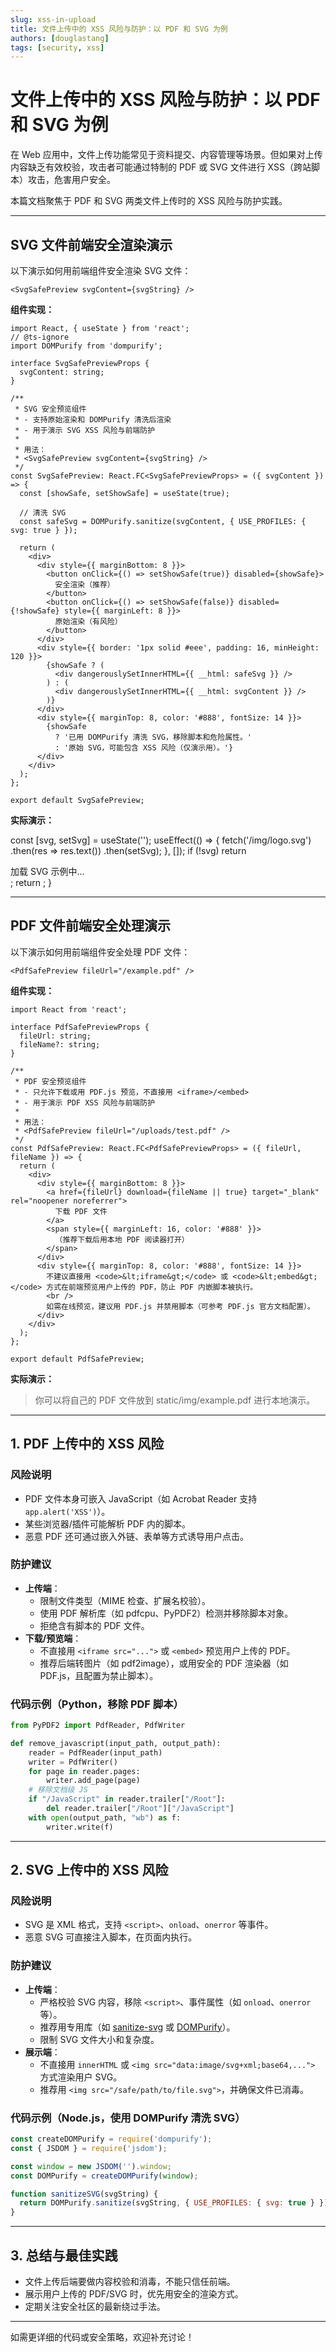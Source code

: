 ```yaml
---
slug: xss-in-upload
title: 文件上传中的 XSS 风险与防护：以 PDF 和 SVG 为例
authors: [douglastang]
tags: [security, xss]
---
```



# 文件上传中的 XSS 风险与防护：以 PDF 和 SVG 为例

在 Web 应用中，文件上传功能常见于资料提交、内容管理等场景。但如果对上传内容缺乏有效校验，攻击者可能通过特制的 PDF 或 SVG 文件进行 XSS（跨站脚本）攻击，危害用户安全。

本篇文档聚焦于 PDF 和 SVG 两类文件上传时的 XSS 风险与防护实践。

---

## SVG 文件前端安全渲染演示

以下演示如何用前端组件安全渲染 SVG 文件：

```tsx
<SvgSafePreview svgContent={svgString} />
```

**组件实现：**

```tsx
import React, { useState } from 'react';
// @ts-ignore
import DOMPurify from 'dompurify';

interface SvgSafePreviewProps {
  svgContent: string;
}

/**
 * SVG 安全预览组件
 * - 支持原始渲染和 DOMPurify 清洗后渲染
 * - 用于演示 SVG XSS 风险与前端防护
 *
 * 用法：
 * <SvgSafePreview svgContent={svgString} />
 */
const SvgSafePreview: React.FC<SvgSafePreviewProps> = ({ svgContent }) => {
  const [showSafe, setShowSafe] = useState(true);

  // 清洗 SVG
  const safeSvg = DOMPurify.sanitize(svgContent, { USE_PROFILES: { svg: true } });

  return (
    <div>
      <div style={{ marginBottom: 8 }}>
        <button onClick={() => setShowSafe(true)} disabled={showSafe}>
          安全渲染（推荐）
        </button>
        <button onClick={() => setShowSafe(false)} disabled={!showSafe} style={{ marginLeft: 8 }}>
          原始渲染（有风险）
        </button>
      </div>
      <div style={{ border: '1px solid #eee', padding: 16, minHeight: 120 }}>
        {showSafe ? (
          <div dangerouslySetInnerHTML={{ __html: safeSvg }} />
        ) : (
          <div dangerouslySetInnerHTML={{ __html: svgContent }} />
        )}
      </div>
      <div style={{ marginTop: 8, color: '#888', fontSize: 14 }}>
        {showSafe
          ? '已用 DOMPurify 清洗 SVG，移除脚本和危险属性。'
          : '原始 SVG，可能包含 XSS 风险（仅演示用）。'}
      </div>
    </div>
  );
};

export default SvgSafePreview;
```

**实际演示：**

  const [svg, setSvg] = useState('');
  useEffect(() => {
    fetch('/img/logo.svg')
      .then(res => res.text())
      .then(setSvg);
  }, []);
  if (!svg) return <div>加载 SVG 示例中...</div>;
  return <SvgSafePreview svgContent={svg} />;
}

<SvgDemo />

---

## PDF 文件前端安全处理演示

以下演示如何用前端组件安全处理 PDF 文件：

```tsx
<PdfSafePreview fileUrl="/example.pdf" />
```

**组件实现：**

```tsx
import React from 'react';

interface PdfSafePreviewProps {
  fileUrl: string;
  fileName?: string;
}

/**
 * PDF 安全预览组件
 * - 只允许下载或用 PDF.js 预览，不直接用 <iframe>/<embed>
 * - 用于演示 PDF XSS 风险与前端防护
 *
 * 用法：
 * <PdfSafePreview fileUrl="/uploads/test.pdf" />
 */
const PdfSafePreview: React.FC<PdfSafePreviewProps> = ({ fileUrl, fileName }) => {
  return (
    <div>
      <div style={{ marginBottom: 8 }}>
        <a href={fileUrl} download={fileName || true} target="_blank" rel="noopener noreferrer">
          下载 PDF 文件
        </a>
        <span style={{ marginLeft: 16, color: '#888' }}>
          （推荐下载后用本地 PDF 阅读器打开）
        </span>
      </div>
      <div style={{ marginTop: 8, color: '#888', fontSize: 14 }}>
        不建议直接用 <code>&lt;iframe&gt;</code> 或 <code>&lt;embed&gt;</code> 方式在前端预览用户上传的 PDF，防止 PDF 内嵌脚本被执行。
        <br />
        如需在线预览，建议用 PDF.js 并禁用脚本（可参考 PDF.js 官方文档配置）。
      </div>
    </div>
  );
};

export default PdfSafePreview;
```

**实际演示：**

<PdfSafePreview fileUrl="/img/example.pdf" fileName="示例文件.pdf" />

> 你可以将自己的 PDF 文件放到 static/img/example.pdf 进行本地演示。

---

## 1. PDF 上传中的 XSS 风险

### 风险说明
- PDF 文件本身可嵌入 JavaScript（如 Acrobat Reader 支持 `app.alert('XSS')`）。
- 某些浏览器/插件可能解析 PDF 内的脚本。
- 恶意 PDF 还可通过嵌入外链、表单等方式诱导用户点击。

### 防护建议
- **上传端**：
  - 限制文件类型（MIME 检查、扩展名校验）。
  - 使用 PDF 解析库（如 pdfcpu、PyPDF2）检测并移除脚本对象。
  - 拒绝含有脚本的 PDF 文件。
- **下载/预览端**：
  - 不直接用 `<iframe src="...">` 或 `<embed>` 预览用户上传的 PDF。
  - 推荐后端转图片（如 pdf2image），或用安全的 PDF 渲染器（如 PDF.js，且配置为禁止脚本）。

### 代码示例（Python，移除 PDF 脚本）
```python
from PyPDF2 import PdfReader, PdfWriter

def remove_javascript(input_path, output_path):
    reader = PdfReader(input_path)
    writer = PdfWriter()
    for page in reader.pages:
        writer.add_page(page)
    # 移除文档级 JS
    if "/JavaScript" in reader.trailer["/Root"]:
        del reader.trailer["/Root"]["/JavaScript"]
    with open(output_path, "wb") as f:
        writer.write(f)
```

---

## 2. SVG 上传中的 XSS 风险

### 风险说明
- SVG 是 XML 格式，支持 `<script>`、`onload`、`onerror` 等事件。
- 恶意 SVG 可直接注入脚本，在页面内执行。

### 防护建议
- **上传端**：
  - 严格校验 SVG 内容，移除 `<script>`、事件属性（如 `onload`、`onerror` 等）。
  - 推荐用专用库（如 [sanitize-svg](https://github.com/cure53/DOMPurify/tree/main/demos/svg) 或 [DOMPurify](https://github.com/cure53/DOMPurify)）。
  - 限制 SVG 文件大小和复杂度。
- **展示端**：
  - 不直接用 `innerHTML` 或 `<img src="data:image/svg+xml;base64,...">` 方式渲染用户 SVG。
  - 推荐用 `<img src="/safe/path/to/file.svg">`，并确保文件已消毒。

### 代码示例（Node.js，使用 DOMPurify 清洗 SVG）
```js
const createDOMPurify = require('dompurify');
const { JSDOM } = require('jsdom');

const window = new JSDOM('').window;
const DOMPurify = createDOMPurify(window);

function sanitizeSVG(svgString) {
  return DOMPurify.sanitize(svgString, { USE_PROFILES: { svg: true } });
}
```

---

## 3. 总结与最佳实践
- 文件上传后端要做内容校验和消毒，不能只信任前端。
- 展示用户上传的 PDF/SVG 时，优先用安全的渲染方式。
- 定期关注安全社区的最新绕过手法。

---

如需更详细的代码或安全策略，欢迎补充讨论！ 